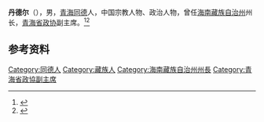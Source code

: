 '''丹德尔'''（{{bd|1893年||1964年|}}），男，[[青海|青海]][[同德县|同德]]人，中国宗教人物、政治人物，曾任[[海南藏族自治州|海南藏族自治州]]州长，[[青海省政协|青海省政协]]副主席。<ref>{{Cite book|title=藏族大辞典|author=丹珠昂奔, 周润年, 莫福山等主编; 罗桑开珠, 雀丹, 杜绮德等副主编|publisher=甘肃人民出版社|year=2003|isbn=|location=兰州|pages=}}</ref><ref>{{Cite book|title=中华人民共和国职官志|author=何虎生, 李耀东, 向常福主编|publisher=中国社会出版社|year=2003|isbn=9787800883934|location=北京|pages=}}</ref>

== 参考资料 ==
{{reflist}}

{{中国人物小作品}}

{{Authority control}}
{{DEFAULTSORT:}}
[[Category:同德人|Category:同德人]]
[[Category:藏族人|Category:藏族人]]
[[Category:海南藏族自治州州長|Category:海南藏族自治州州長]]
[[Category:青海省政協副主席|Category:青海省政協副主席]]